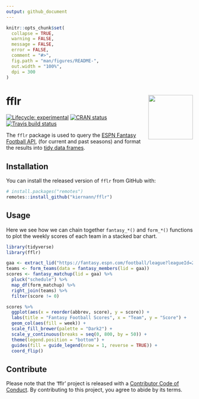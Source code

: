 ```yaml
---
output: github_document
---
```


<!-- README.md is generated from README.Rmd. Please edit that file -->

```r
knitr::opts_chunk$set(
  collapse = TRUE,
  warning = FALSE,
  message = FALSE,
  error = FALSE,
  comment = "#>",
  fig.path = "man/figures/README-",
  out.width = "100%",
  dpi = 300
)
```

# fflr <img src="man/figures/logo.png" align="right" width="120" />

<!-- badges: start -->
[![Lifecycle: experimental](https://img.shields.io/badge/lifecycle-experimental-orange.svg)](https://www.tidyverse.org/lifecycle/#experimental)
[![CRAN status](https://www.r-pkg.org/badges/version/fflr)](https://CRAN.R-project.org/package=fflr)
[![Travis build status](https://travis-ci.org/kiernann/fflr.svg?branch=master)](https://travis-ci.org/kiernann/fflr)
<!-- badges: end -->

The `fflr` package is used to query the [ESPN Fantasy Football API](https://fantasy.espn.com/apis/v3/games/ffl/), (for current and past seasons) and format the results into [tidy data frames](https://vita.had.co.nz/papers/tidy-data.pdf).

## Installation

You can install the released version of `fflr` from GitHub with:

```r
# install.packages("remotes")
remotes::install_github("kiernann/fflr")
```

## Usage

Here we see how we can chain together `fantasy_*()` and `form_*()` functions to plot the weekly scores of each team in a stacked bar chart.

```r
library(tidyverse)
library(fflr)

gaa <- extract_lid("https://fantasy.espn.com/football/league?leagueId=252353")
teams <- form_teams(data = fantasy_members(lid = gaa))
scores <- fantasy_matchup(lid = gaa) %>% 
  pluck("schedule") %>%
  map_df(form_matchup) %>% 
  right_join(teams) %>% 
  filter(score != 0)

scores %>% 
  ggplot(aes(x = reorder(abbrev, score), y = score)) +
  labs(title = "Fantasy Football Scores", x = "Team", y = "Score") +
  geom_col(aes(fill = week)) +
  scale_fill_brewer(palette = "Dark2") +
  scale_y_continuous(breaks = seq(0, 800, by = 50)) +
  theme(legend.position = "bottom") +
  guides(fill = guide_legend(nrow = 1, reverse = TRUE)) +
  coord_flip()
```

## Contribute

Please note that the 'fflr' project is released with a
[Contributor Code of Conduct](.github/CODE_OF_CONDUCT.md).
By contributing to this project, you agree to abide by its terms.
